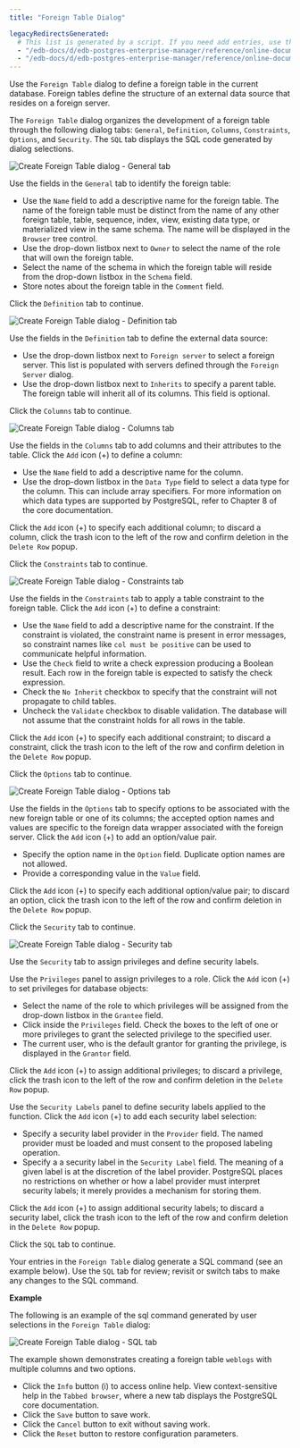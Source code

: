 ```yaml
---
title: "Foreign Table Dialog"

legacyRedirectsGenerated:
  # This list is generated by a script. If you need add entries, use the `legacyRedirects` key.
  - "/edb-docs/d/edb-postgres-enterprise-manager/reference/online-documentation/8.0/foreign_table_dialog.html"
  - "/edb-docs/d/edb-postgres-enterprise-manager/reference/online-documentation/latest/foreign_table_dialog.html"
---
```


<div id="foreign_table_dialog" class="registered_link"></div>

Use the `Foreign Table` dialog to define a foreign table in the current database. Foreign tables define the structure of an external data source that resides on a foreign server.

The `Foreign Table` dialog organizes the development of a foreign table through the following dialog tabs: `General`, `Definition`, `Columns`, `Constraints`, `Options`, and `Security`. The `SQL` tab displays the SQL code generated by dialog selections.

![Create Foreign Table dialog - General tab](../../images/foreign_table_general.png)

Use the fields in the `General` tab to identify the foreign table:

-   Use the `Name` field to add a descriptive name for the foreign table. The name of the foreign table must be distinct from the name of any other foreign table, table, sequence, index, view, existing data type, or materialized view in the same schema. The name will be displayed in the `Browser` tree control.
-   Use the drop-down listbox next to `Owner` to select the name of the role that will own the foreign table.
-   Select the name of the schema in which the foreign table will reside from the drop-down listbox in the `Schema` field.
-   Store notes about the foreign table in the `Comment` field.

Click the `Definition` tab to continue.

![Create Foreign Table dialog - Definition tab](../../images/foreign_table_definition.png)

Use the fields in the `Definition` tab to define the external data source:

-   Use the drop-down listbox next to `Foreign server` to select a foreign server. This list is populated with servers defined through the `Foreign Server` dialog.
-   Use the drop-down listbox next to `Inherits` to specify a parent table. The foreign table will inherit all of its columns. This field is optional.

Click the `Columns` tab to continue.

![Create Foreign Table dialog - Columns tab](../../images/foreign_table_columns.png)

Use the fields in the `Columns` tab to add columns and their attributes to the table. Click the `Add` icon (+) to define a column:

-   Use the `Name` field to add a descriptive name for the column.
-   Use the drop-down listbox in the `Data Type` field to select a data type for the column. This can include array specifiers. For more information on which data types are supported by PostgreSQL, refer to Chapter 8 of the core documentation.

Click the `Add` icon (+) to specify each additional column; to discard a column, click the trash icon to the left of the row and confirm deletion in the `Delete Row` popup.

Click the `Constraints` tab to continue.

![Create Foreign Table dialog - Constraints tab](../../images/foreign_table_constraints.png)

Use the fields in the `Constraints` tab to apply a table constraint to the foreign table. Click the `Add` icon (+) to define a constraint:

-   Use the `Name` field to add a descriptive name for the constraint. If the constraint is violated, the constraint name is present in error messages, so constraint names like `col must be positive` can be used to communicate helpful information.
-   Use the `Check` field to write a check expression producing a Boolean result. Each row in the foreign table is expected to satisfy the check expression.
-   Check the `No Inherit` checkbox to specify that the constraint will not propagate to child tables.
-   Uncheck the `Validate` checkbox to disable validation. The database will not assume that the constraint holds for all rows in the table.

Click the `Add` icon (+) to specify each additional constraint; to discard a constraint, click the trash icon to the left of the row and confirm deletion in the `Delete Row` popup.

Click the `Options` tab to continue.

![Create Foreign Table dialog - Options tab](../../images/foreign_table_options.png)

Use the fields in the `Options` tab to specify options to be associated with the new foreign table or one of its columns; the accepted option names and values are specific to the foreign data wrapper associated with the foreign server. Click the `Add` icon (+) to add an option/value pair.

-   Specify the option name in the `Option` field. Duplicate option names are not allowed.
-   Provide a corresponding value in the `Value` field.

Click the `Add` icon (+) to specify each additional option/value pair; to discard an option, click the trash icon to the left of the row and confirm deletion in the `Delete Row` popup.

Click the `Security` tab to continue.

![Create Foreign Table dialog - Security tab](../../images/foreign_table_security.png)

Use the `Security` tab to assign privileges and define security labels.

Use the `Privileges` panel to assign privileges to a role. Click the `Add` icon (+) to set privileges for database objects:

-   Select the name of the role to which privileges will be assigned from the drop-down listbox in the `Grantee` field.
-   Click inside the `Privileges` field. Check the boxes to the left of one or more privileges to grant the selected privilege to the specified user.
-   The current user, who is the default grantor for granting the privilege, is displayed in the `Grantor` field.

Click the `Add` icon (+) to assign additional privileges; to discard a privilege, click the trash icon to the left of the row and confirm deletion in the `Delete Row` popup.

Use the `Security Labels` panel to define security labels applied to the function. Click the `Add` icon (+) to add each security label selection:

-   Specify a security label provider in the `Provider` field. The named provider must be loaded and must consent to the proposed labeling operation.
-   Specify a a security label in the `Security Label` field. The meaning of a given label is at the discretion of the label provider. PostgreSQL places no restrictions on whether or how a label provider must interpret security labels; it merely provides a mechanism for storing them.

Click the `Add` icon (+) to assign additional security labels; to discard a security label, click the trash icon to the left of the row and confirm deletion in the `Delete Row` popup.

Click the `SQL` tab to continue.

Your entries in the `Foreign Table` dialog generate a SQL command (see an example below). Use the `SQL` tab for review; revisit or switch tabs to make any changes to the SQL command.

**Example**

The following is an example of the sql command generated by user selections in the `Foreign Table` dialog:

![Create Foreign Table dialog - SQL tab](../../images/foreign_table_sql.png)

The example shown demonstrates creating a foreign table `weblogs` with multiple columns and two options.

-   Click the `Info` button (i) to access online help. View context-sensitive help in the `Tabbed browser`, where a new tab displays the PostgreSQL core documentation.
-   Click the `Save` button to save work.
-   Click the `Cancel` button to exit without saving work.
-   Click the `Reset` button to restore configuration parameters.
